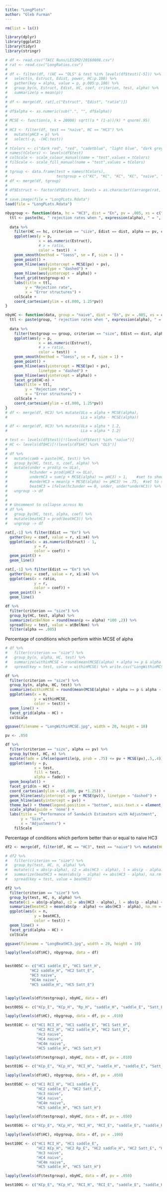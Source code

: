 ```yaml
---
title: "LongPlots"
author: "Gleb Furman"
---
```




```r
rm(list = ls())

library(dplyr)
library(ggplot2)
library(tidyr)
library(stringr)

# df <- read.csv("TACC Runs/LESIM2/20160808.csv")
# rat <- read.csv("LongRatios.csv")
# 
# df <- filter(df, !(HC == "OLS" & test %in% levels(df$test)[-5])) %>% 
#   select(n, Estruct, Edist, power, HC:p.100) %>%
#   gather(key = alpha, value = p, p.005:p.100) %>%
#   group_by(n, Estruct, Edist, HC, coef, criterion, test, alpha) %>%
#   summarize(p = mean(p))
# 
# df <- merge(df, rat[,c("Estruct", "Edist", "ratio")])
# 
# df$alpha <- as.numeric(sub(".", "", df$alpha))
# 
# MCSE <- function(a, k = 20000) sqrt((a * (1-a))/k) * qnorm(.95)
# 
# HC3 <- filter(df, test == "naive", HC == "HC3") %>% 
#   mutate(pHC3 = p) %>%
#   select(-p, -(HC:test))
# 
# tColors <- c("dark red", "red", "cadetblue", "light blue", "dark grey", "dodgerblue4", "dodgerblue", "purple", "violet", "brown", "orange", "darkgreen", "chartreuse3")
# names(tColors) <- levels(df$test)
# colScale <- scale_colour_manual(name = "test",values = tColors)
# filScale <- scale_fill_manual(name = "test",values = tColors)
# 
# tgroup <- data.frame(test = names(tColors), 
#                      testgroup = c("KC", "KC", "KC", "KC", "naive", "R", "R", "R", "R", "Sad", "Sad", "Sat", "Sat"))
# df <- merge(df, tgroup)
# 
# df$Estruct <- factor(df$Estruct, levels = as.character((arrange(rat, ratio) %>% filter(Edist == "En"))$Estruct), ordered = T)
# 
# save.image(file = "LongPLots.Rdata")
load(file = "LongPLots.Rdata")

nbygroup <- function(data, hc = "HC3", dist = "En", pv = .005, xs = c("x0", "x1", "x2", "x3", "x4", "x5"), excl = NA) {
  ttl <- paste(hc, " rejection rates when ", expression(alpha), " = ", pv, sep = "")
  
  data %>%  
    filter(HC == hc, criterion == "size", Edist == dist, alpha == pv, coef %in% xs, !(coef %in% excl)) %>%
    ggplot(aes(y = p,
               x = as.numeric(Estruct),
               # x = ratio,
               color = test))  +
    geom_smooth(method = "loess", se = F, size = 1) +
    geom_point() +
    geom_hline(aes(yintercept = MCSE(pv) + pv),
               linetype = "dashed") +
    geom_hline(aes(yintercept = alpha)) +
    facet_grid(testgroup~n) + 
    labs(title = ttl, 
         y = "Rejection rate",
         x = "Error structures") +
    colScale +
    coord_cartesian(ylim = c(.000, 1.25*pv))
}

nbyHC <- function(data, group = "naive", dist = "En", pv = .005, xs = c("x0", "x1", "x2", "x3", "x4", "x5"), excl = NA) {
  ttl <- paste(group, " rejection rates when ", expression(alpha), " = ", pv, sep = "")
  
  data %>%  
    filter(testgroup == group, criterion == "size", Edist == dist, alpha == pv, coef %in% xs, !(coef %in% excl)) %>%
    ggplot(aes(y = p,
               x = as.numeric(Estruct),
               # x = ratio,
               color = test))  +
    geom_smooth(method = "loess", se = F, size = 1) +
    geom_point() +
    geom_hline(aes(yintercept = MCSE(pv) + pv),
               linetype = "dashed") +
    geom_hline(aes(yintercept = alpha)) +
    facet_grid(HC~n) + 
    labs(title = ttl, 
         y = "Rejection rate",
         x = "Error structures") +
    colScale +
    coord_cartesian(ylim = c(.000, 1.25*pv))
}
# df <- merge(df, HC3) %>% mutate(ULa = alpha + MCSE(alpha),
#                                 LLa = alpha - MCSE(alpha))

# df <- merge(df, HC3) %>% mutate(ULa = alpha * 1.2,
#                                 LLa = alpha * 1.2)

```

```r
# test <- levels(df$test)[!(levels(df$test) %in% "naive")]
# HC <- levels(df$HC)[!(levels(df$HC) %in% "OLS")]
# 
# df %>% 
#   mutate(comb = paste(HC, test)) %>%
#   group_by(HC, test, n, coef, alpha) %>%
#   mutate(under = prod(p <= ULa),
#          hc3under = prod(pHC3 <= ULa),
#          underHC3 = sum(p + MCSE(alpha) >= pHC3) > 1,    #set to show if beats naive HC3 for at least one value of g
#          #underHC3 = mean(p + MCSE(alpha) >= pHC3) >= .75,  #set to show if beats naive HC3 for at least 75% of g values
#          beatHC3 = ifelse(hc3under == 0, under, under*underHC3)) %>%
#   ungroup -> df
# 
# 
# # Uncomment to collapse across Ns
# df %>%
#   group_by(HC, test, alpha, coef) %>%
#   mutate(beatHC3 = prod(beatHC3)) %>%
#   ungroup -> df

```

```r
rat[,-1] %>% filter(Edist == "En") %>%
  gather(key = coef, value = r, x1:x4) %>%
  ggplot(aes(x = as.numeric(Estruct) - 1,
             y = r,
             color = coef)) +
  geom_point() +
  geom_line()

rat[,-1] %>% filter(Edist == "En") %>%
  gather(key = coef, value = r, x1:x4) %>%
  ggplot(aes(x = ratio,
             y = r,
             color = coef)) +
  geom_point() +
  geom_line()

```

```r
df %>%
  filter(criterion == "size") %>%
  group_by(HC, test, alpha) %>%
  summarize(atBelNom = round(mean(p <= alpha) *100 ,2)) %>%
  spread(key = test, value = atBelNom) %>%
  filter(alpha == .005)

```

Percentage of conditions which perform within MCSE of alpha
```r
# df %>%
#   filter(criterion == "size") %>%
#   group_by(n, alpha, HC, test) %>%
#   summarize(withinMCSE = round(mean(MCSE(alpha) + alpha >= p & alpha - MCSE(alpha) <= p) *100 ,2)) %>%
#   spread(key = test, value = withinMCSE) %>% write.csv("LongWithinMCSE.csv")

df %>%
  filter(criterion == "size") %>%
  group_by(n, alpha, HC, test) %>%
  summarize(withinMCSE = round(mean(MCSE(alpha) + alpha >= p & alpha - MCSE(alpha) <= p) *100 ,2)) %>% 
  ggplot(aes(x = n,
             y = withinMCSE,
             color = test)) +
  geom_line() +
  facet_grid(alpha ~ HC) +
  colScale

ggsave(filename = "LongWithinMCSE.jpg", width = 20, height = 10)
```

```r
pv <- .050

df %>%
  filter(criterion == "size", alpha == pv) %>%
  group_by(test, HC, n) %>%
  mutate(fade = ifelse(quantile(p, prob = .75) <= pv + MCSE(pv),.5,.4)) %>%
  ggplot(aes(y = p,
             x = test,
             fill = test,
             alpha = fade)) +
  geom_boxplot() +
  facet_grid(n ~ HC) +
  coord_cartesian(ylim = c(.000, pv *1.25)) + 
  geom_hline(aes(yintercept = pv + MCSE(pv)), linetype = "dashed") + 
  geom_hline(aes(yintercept = pv)) +
  theme_bw() + theme(legend.position = "bottom", axis.text.x = element_blank()) + 
  scale_alpha(guide = 'none') +
  labs(title = "Performance of Sandwich Estimators with Adjustment",
       y = "Size",
       x = "Adjustments") +
    filScale

```

Percentage of conditions which perform better than or equal to naive HC3
```r
df2 <- merge(df, filter(df, HC == "HC3", test == "naive") %>% mutate(HC3 = p) %>% select(-HC, -p, -test, -testgroup), all = T)

# df2 %>%
#   filter(criterion == "size") %>%
#   group_by(test, HC, n, alpha) %>%
#   mutate(c1 = abs(p-alpha), c2 = abs(HC3 - alpha), l = abs(p - alpha) <= abs(HC3 - alpha)) %>% 
#   summarize(beatHC3 = mean(abs(p - alpha) <= abs(HC3 - alpha), na.rm = T)) %>%
#   spread(key = test, value = beatHC3)

df2 %>%
  filter(criterion == "size") %>%
  group_by(test, HC, n, alpha) %>%
  mutate(c1 = abs(p-alpha), c2 = abs(HC3 - alpha), l = abs(p - alpha) <= abs(HC3 - alpha)) %>% 
  summarize(beatHC3 = mean(abs(p - alpha) <= abs(HC3 - alpha), na.rm = T)) %>% 
  ggplot(aes(x = n,
             y = beatHC3,
             color = test)) +
  geom_line() +
  facet_grid(alpha ~ HC) +
  colScale

ggsave(filename = "LongBeatHC3.jpg", width = 20, height = 10)
```

```r

lapply(levels(df$HC), nbygroup, data = df)


best005C <- c("HC1 saddle_E", "HC1 Satt_H", 
           "HC2 saddle_H", "HC2 Satt_E",
           "HC3 naive",
           "HC4m naive",
           "HC5 saddle_H", "HC5 Satt_E")


lapply(levels(df$testgroup), nbyHC, data = df)

best005G <- c("KCp_E", "KCp_H", "Rp_H", "saddle_H", "saddle_E", "Satt_E", "Satt_H")

```

```r

lapply(levels(df$HC), nbygroup, data = df, pv = .010)

best010C <- c("HC1 RCI_H", "HC1 saddle_E", "HC1 Satt_H", 
              "HC2 RCI_H", "HC2 saddle_H", "HC2 Satt_E",
              "Hc3 naive",
              "HC4 naive",
              "HC4m naive",
              "HC5 saddle_H", "HC5 Satt_H")

lapply(levels(df$testgroup), nbyHC, data = df, pv = .010)

best010G <- c("KCp_E", "KCp_H", "RCI_H", "saddle_H", "saddle_E", "Satt_E", "Satt_H")

```

```r

lapply(levels(df$HC), nbygroup, data = df, pv = .050)

best050C <- c("HC1 RCI_H", "HC1 saddle_E", 
              "HC2 saddle_E", "HC2 Satt_E",
              "Hc3 naive",
              "HC4 naive",
              "HC4m naive",
              "HC5 saddle_H", "HC5 Satt_H")

lapply(levels(df$testgroup), nbyHC, data = df, pv = .050)

best050G <- c("KCp_E", "KCp_H", "RCI_H", "RCI_E", "saddle_E", "saddle_H", "Satt_E", "Satt_H")

```

```r

lapply(levels(df$HC), nbygroup, data = df, pv = .100)

best100C <- c("HC1 RCI_H", "HC1 saddle_E", 
              "HC2 KCp_H", "HC2 Rp_E", "HC2 saddle_H", "HC2 Satt_E", "HC2 Satt_H",
              "Hc3 naive",
              "HC4 naive",
              "HC4m naive",
              "HC5 saddle_H", "HC5 Satt_H")

lapply(levels(df$testgroup), nbyHC, data = df, pv = .050)

best100G <- c("KCp_E", "KCp_H", "RCI_H", "RCI_E", "saddle_E", "saddle_H", "Satt_E", "Satt_H")

```
